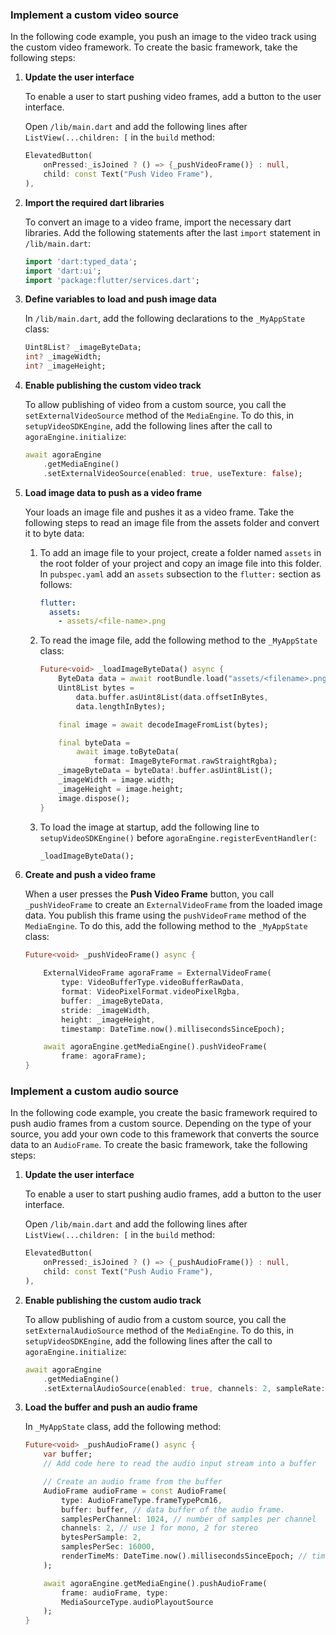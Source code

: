 <PlatformWrapper platform="flutter">

### Implement a custom video source

In the following code example, you push an image to the video track using the custom video framework. To create the basic framework, take the following steps:

1. **Update the user interface**

    To enable a user to start pushing video frames, add a button to the user interface.

    Open `/lib/main.dart` and add the following lines after `ListView(...children: [` in the `build` method:

    ```dart
    ElevatedButton(
        onPressed:_isJoined ? () => {_pushVideoFrame()} : null,
        child: const Text("Push Video Frame"),
    ),
    ```

1. **Import the required dart libraries**

    To convert an image to a video frame, import the necessary dart libraries. Add the following statements after the last `import` statement in `/lib/main.dart`:

    ```dart
    import 'dart:typed_data';
    import 'dart:ui';
    import 'package:flutter/services.dart';
    ```

1. **Define variables to load and push image data**

    In `/lib/main.dart`, add the following declarations to the `_MyAppState` class:

    ```dart
    Uint8List? _imageByteData;
    int? _imageWidth;
    int? _imageHeight;
    ```

1. **Enable publishing the custom video track**

    To allow publishing of video from a custom source, you call the `setExternalVideoSource` method of the `MediaEngine`. To do this, in `setupVideoSDKEngine`, add the following lines after the call to `agoraEngine.initialize`:

    ```dart
    await agoraEngine
        .getMediaEngine()
        .setExternalVideoSource(enabled: true, useTexture: false);
    ```

1. **Load image data to push as a video frame**

    Your <Vpl k="CLIENT" /> loads an image file and pushes it as a video frame. Take the following steps to read an image file from the assets folder and convert it to byte data:

    1. To add an image file to your project, create a folder named `assets` in the root folder of your project and copy an image file into this folder. In `pubspec.yaml` add an `assets` subsection to the `flutter:` section as follows:
        
        ```yaml
        flutter:
          assets:
            - assets/<file-name>.png
        ```

    1. To read the image file, add the following method to the `_MyAppState` class:

        ```dart
        Future<void> _loadImageByteData() async {
            ByteData data = await rootBundle.load("assets/<filename>.png");
            Uint8List bytes =
                data.buffer.asUint8List(data.offsetInBytes, 
                data.lengthInBytes);

            final image = await decodeImageFromList(bytes);

            final byteData =
                await image.toByteData(
                    format: ImageByteFormat.rawStraightRgba);
            _imageByteData = byteData!.buffer.asUint8List();
            _imageWidth = image.width;
            _imageHeight = image.height;
            image.dispose();
        }
        ```

    1. To load the image at startup, add the following line to `setupVideoSDKEngine()` before `agoraEngine.registerEventHandler(`:
    
        ```dart
        _loadImageByteData();
        ```

1. **Create and push a video frame**

    When a user presses the **Push Video Frame** button, you call `_pushVideoFrame` to create an `ExternalVideoFrame` from the loaded image data. You publish this frame using the `pushVideoFrame` method of the `MediaEngine`. To do this, add the following method to the `_MyAppState` class:

    ```dart
    Future<void> _pushVideoFrame() async {

        ExternalVideoFrame agoraFrame = ExternalVideoFrame(
            type: VideoBufferType.videoBufferRawData,
            format: VideoPixelFormat.videoPixelRgba,
            buffer: _imageByteData,
            stride: _imageWidth,
            height: _imageHeight,
            timestamp: DateTime.now().millisecondsSinceEpoch);

        await agoraEngine.getMediaEngine().pushVideoFrame(
            frame: agoraFrame);
    }
    ```

### Implement a custom audio source

In the following code example, you create the basic framework required to push audio frames from a custom source. Depending on the type of your source, you add your own code to this framework that converts the source data to an `AudioFrame`. To create the basic framework, take the following steps:

1. **Update the user interface**

    To enable a user to start pushing audio frames, add a button to the user interface.

    Open `/lib/main.dart` and add the following lines after `ListView(...children: [` in the `build` method:

    ```dart
    ElevatedButton(
        onPressed:_isJoined ? () => {_pushAudioFrame()} : null,
        child: const Text("Push Audio Frame"),
    ),
    ```

1. **Enable publishing the custom audio track**

     To allow publishing of audio from a custom source, you call the `setExternalAudioSource` method of the `MediaEngine`. To do this, in `setupVideoSDKEngine`, add the following lines after the call to `agoraEngine.initialize`:

    ```dart
    await agoraEngine
        .getMediaEngine()
        .setExternalAudioSource(enabled: true, channels: 2, sampleRate: 44100);
    ```

1. **Load the buffer and push an audio frame**

    In `_MyAppState` class, add the following method:

    ```dart
    Future<void> _pushAudioFrame() async {
        var buffer;
        // Add code here to read the audio input stream into a buffer

        // Create an audio frame from the buffer
        AudioFrame audioFrame = const AudioFrame(
            type: AudioFrameType.frameTypePcm16,
            buffer: buffer, // data buffer of the audio frame.
            samplesPerChannel: 1024, // number of samples per channel
            channels: 2, // use 1 for mono, 2 for stereo
            bytesPerSample: 2,
            samplesPerSec: 16000,
            renderTimeMs: DateTime.now().millisecondsSinceEpoch; // time stamp
        );

        await agoraEngine.getMediaEngine().pushAudioFrame(
            frame: audioFrame, type:
            MediaSourceType.audioPlayoutSource
        );
    }
    ```



</PlatformWrapper>
